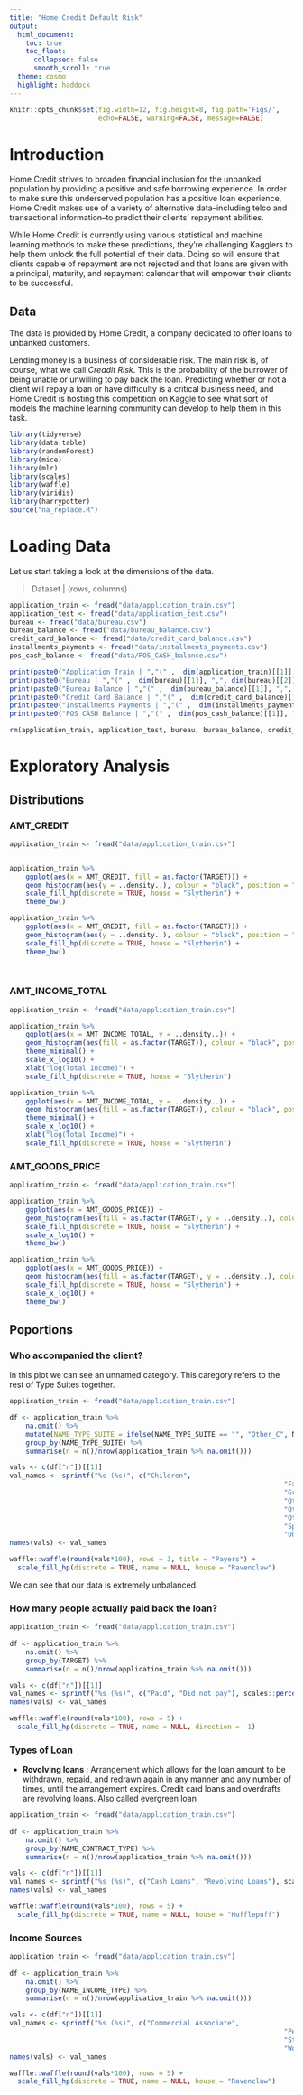 ```yaml
---
title: "Home Credit Default Risk"
output: 
  html_document:
    toc: true
    toc_float:
      collapsed: false
      smooth_scroll: true
  theme: cosmo
  highlight: haddock
---
```


```r
knitr::opts_chunk$set(fig.width=12, fig.height=8, fig.path='Figs/',
                      echo=FALSE, warning=FALSE, message=FALSE)
```



# Introduction

Home Credit strives to broaden financial inclusion for the unbanked population by providing a positive and safe borrowing experience. In order to make sure this underserved population has a positive loan experience, Home Credit makes use of a variety of alternative data--including telco and transactional information--to predict their clients' repayment abilities.

While Home Credit is currently using various statistical and machine learning methods to make these predictions, they're challenging Kagglers to help them unlock the full potential of their data. Doing so will ensure that clients capable of repayment are not rejected and that loans are given with a principal, maturity, and repayment calendar that will empower their clients to be successful.

## Data

The data is provided by Home Credit, a company dedicated to offer loans to unbanked customers. 

Lending money is a business of considerable risk. The main risk is, of course, what we call *Creadit Risk*. This is the probability of the burrower of being unable or unwilling to pay back the loan. Predicting whether or not a client will repay a loan or have difficulty is a critical business need, and Home Credit is hosting this competition on Kaggle to see what sort of models the machine learning community can develop to help them in this task.

```r
library(tidyverse)
library(data.table)
library(randomForest)
library(mice)
library(mlr)
library(scales)
library(waffle)
library(viridis)
library(harrypotter)
source("na_replace.R")
```

# Loading Data

Let us start taking a look at the dimensions of the data.

> Dataset | (rows, columns)

```r
application_train <- fread("data/application_train.csv")
application_test <- fread("data/application_test.csv")
bureau <- fread("data/bureau.csv")
bureau_balance <- fread("data/bureau_balance.csv")
credit_card_balance <- fread("data/credit_card_balance.csv")
installments_payments <- fread("data/installments_payments.csv")
pos_cash_balance <- fread("data/POS_CASH_balance.csv")

print(paste0("Application Train | ","(" ,  dim(application_train)[[1]], ",", dim(application_train)[[2]], ")"))
print(paste0("Bureau | ","(" ,  dim(bureau)[[1]], ",", dim(bureau)[[2]], ")"))
print(paste0("Bureau Balance | ","(" ,  dim(bureau_balance)[[1]], ",", dim(bureau_balance)[[2]], ")"))
print(paste0("Credit Card Balance | ","(" ,  dim(credit_card_balance)[[1]], ",", dim(credit_card_balance)[[2]], ")"))
print(paste0("Installments Payments | ","(" ,  dim(installments_payments)[[1]], ",", dim(installments_payments)[[2]], ")"))
print(paste0("POS CASH Balance | ","(" ,  dim(pos_cash_balance)[[1]], ",", dim(pos_cash_balance)[[2]], ")"))

rm(application_train, application_test, bureau, bureau_balance, credit_card_balance, installments_payments, pos_cash_balance)
```

# Exploratory Analysis

## Distributions

### AMT_CREDIT

```r
application_train <- fread("data/application_train.csv")


application_train %>% 
	ggplot(aes(x = AMT_CREDIT, fill = as.factor(TARGET))) +
	geom_histogram(aes(y = ..density..), colour = "black", position = "dodge") +
	scale_fill_hp(discrete = TRUE, house = "Slytherin") +
	theme_bw()

application_train %>% 
	ggplot(aes(x = AMT_CREDIT, fill = as.factor(TARGET))) +
	geom_histogram(aes(y = ..density..), colour = "black", position = "fill") +
	scale_fill_hp(discrete = TRUE, house = "Slytherin") +
	theme_bw()

	
```

### AMT_INCOME_TOTAL

```r
application_train <- fread("data/application_train.csv")

application_train %>% 
	ggplot(aes(x = AMT_INCOME_TOTAL, y = ..density..)) +
	geom_histogram(aes(fill = as.factor(TARGET)), colour = "black", position = "dodge") +
	theme_minimal() +
	scale_x_log10() +
	xlab("log(Total Income)") +
	scale_fill_hp(discrete = TRUE, house = "Slytherin")

application_train %>% 
	ggplot(aes(x = AMT_INCOME_TOTAL, y = ..density..)) +
	geom_histogram(aes(fill = as.factor(TARGET)), colour = "black", position = "fill") +
	theme_minimal() +
	scale_x_log10() +
	xlab("log(Total Income)") +
	scale_fill_hp(discrete = TRUE, house = "Slytherin")
```

### AMT_GOODS_PRICE

```r
application_train <- fread("data/application_train.csv")

application_train %>% 
	ggplot(aes(x = AMT_GOODS_PRICE)) +
	geom_histogram(aes(fill = as.factor(TARGET), y = ..density..), colour = "black", position = "dodge") +
	scale_fill_hp(discrete = TRUE, house = "Slytherin") +
	scale_x_log10() +
	theme_bw()

application_train %>% 
	ggplot(aes(x = AMT_GOODS_PRICE)) +
	geom_histogram(aes(fill = as.factor(TARGET), y = ..density..), colour = "black", position = "fill") +
	scale_fill_hp(discrete = TRUE, house = "Slytherin") +
	scale_x_log10() +
	theme_bw()

```


## Poportions

### Who accompanied the client?

In this plot we can see an unnamed category. This caregory refers to the rest of Type Suites together.

```r
application_train <- fread("data/application_train.csv")

df <- application_train %>% 
	na.omit() %>% 
	mutate(NAME_TYPE_SUITE = ifelse(NAME_TYPE_SUITE == "", "Other_C", NAME_TYPE_SUITE)) %>% 
	group_by(NAME_TYPE_SUITE) %>% 
	summarise(n = n()/nrow(application_train %>% na.omit()))

vals <- c(df["n"])[[1]]
val_names <- sprintf("%s (%s)", c("Children", 
																	"Family",
																	"Group of People",
																	"Other_A",
																	"Other_B",
																	"Other_C",
																	"Spouse",
																	"Unaccompanied"), scales::percent(round(vals/sum(vals), 6)))
names(vals) <- val_names

waffle::waffle(round(vals*100), rows = 3, title = "Payers") +
  scale_fill_hp(discrete = TRUE, name = NULL, house = "Ravenclaw")

```

We can see that our data is extremely unbalanced.



### How many people actually paid back the loan?

```r
application_train <- fread("data/application_train.csv")
	
df <- application_train %>% 
	na.omit() %>% 
	group_by(TARGET) %>% 
	summarise(n = n()/nrow(application_train %>% na.omit())) 

vals <- c(df["n"])[[1]]
val_names <- sprintf("%s (%s)", c("Paid", "Did not pay"), scales::percent(round(vals/sum(vals), 2)))
names(vals) <- val_names

waffle::waffle(round(vals*100), rows = 5) +
  scale_fill_hp(discrete = TRUE, name = NULL, direction = -1)
```

### Types of Loan

- **Rovolving loans** : Arrangement which allows for the loan amount to be withdrawn, repaid, and redrawn again in any manner and any number of times, until the arrangement expires. Credit card loans and overdrafts are revolving loans. Also called evergreen loan

```r
application_train <- fread("data/application_train.csv")
	
df <- application_train %>% 
	na.omit() %>% 
	group_by(NAME_CONTRACT_TYPE) %>% 
	summarise(n = n()/nrow(application_train %>% na.omit())) 

vals <- c(df["n"])[[1]]
val_names <- sprintf("%s (%s)", c("Cash Loans", "Revolving Loans"), scales::percent(round(vals/sum(vals), 2)))
names(vals) <- val_names

waffle::waffle(round(vals*100), rows = 5) +
  scale_fill_hp(discrete = TRUE, name = NULL, house = "Hufflepuff")
```

### Income Sources


```r
application_train <- fread("data/application_train.csv")
	
df <- application_train %>% 
	na.omit() %>% 
	group_by(NAME_INCOME_TYPE) %>% 
	summarise(n = n()/nrow(application_train %>% na.omit())) 

vals <- c(df["n"])[[1]]
val_names <- sprintf("%s (%s)", c("Commercial Associate",
																	"Pensioner",
																	"State Servant",
																	"Working"), scales::percent(round(vals/sum(vals), 2)))
names(vals) <- val_names

waffle::waffle(round(vals*100), rows = 5) +
  scale_fill_hp(discrete = TRUE, name = NULL, house = "Ravenclaw")
```



